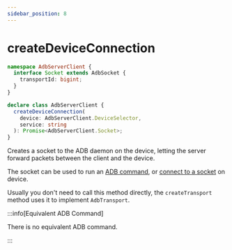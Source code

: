 ```yaml
---
sidebar_position: 8
---
```


# createDeviceConnection

```ts showLineNumbers
namespace AdbServerClient {
  interface Socket extends AdbSocket {
    transportId: bigint;
  }
}

declare class AdbServerClient {
  createDeviceConnection(
    device: AdbServerClient.DeviceSelector,
    service: string
  ): Promise<AdbServerClient.Socket>;
}
```

Creates a socket to the ADB daemon on the device, letting the server forward packets between the client and the device.

The socket can be used to run an [ADB command](../index.mdx#adb-from-yume-chanadb), or [connect to a socket](../adb/socket.mdx#forward-tunnel) on device.

Usually you don't need to call this method directly, the `createTransport` method uses it to implement `AdbTransport`.

:::info[Equivalent ADB Command]

There is no equivalent ADB command.

:::
